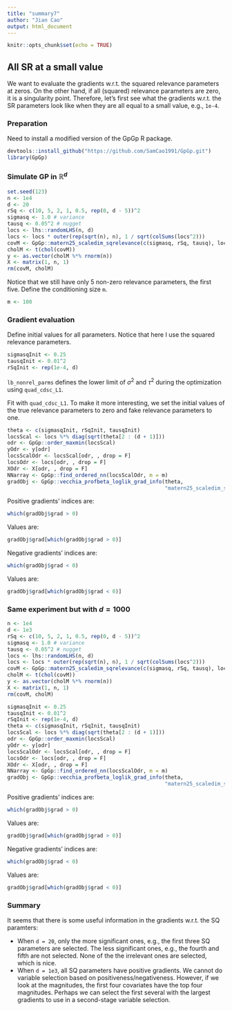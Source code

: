 ```yaml
---
title: "summary7"
author: "Jian Cao"
output: html_document
---
```


```r
knitr::opts_chunk$set(echo = TRUE)
```

## All SR at a small value

We want to evaluate the gradients w.r.t. the squared relevance parameters at zeros. On the other hand, if all (squared) relevance parameters are zero, it is a singularity point. Therefore, let's first see what the gradients w.r.t. the SR parameters look like when they are all equal to a small value, e.g., `1e-4`.

### Preparation
Need to install a modified version of the GpGp R package.
```r
devtools::install_github("https://github.com/SamCao1991/GpGp.git")
library(GpGp)
```

### Simulate GP in $\mathbb{R}^{d}$
```r
set.seed(123)
n <- 1e4
d <- 20
rSq <- c(10, 5, 2, 1, 0.5, rep(0, d - 5))^2
sigmasq <- 1.0 # variance
tausq <- 0.05^2 # nugget
locs <- lhs::randomLHS(n, d)
locs <- locs * outer(rep(sqrt(n), n), 1 / sqrt(colSums(locs^2)))
covM <- GpGp::matern25_scaledim_sqrelevance(c(sigmasq, rSq, tausq), locs)
cholM <- t(chol(covM))
y <- as.vector(cholM %*% rnorm(n))
X <- matrix(1, n, 1)
rm(covM, cholM)
```
Notice that we still have only 5 non-zero relevance parameters, the first five. Define the conditioning size `m`.
```r
m <- 100
```

### Gradient evaluation 
Define initial values for all parameters. Notice that here I use the squared relevance parameters.
```r
sigmasqInit <- 0.25
tausqInit <- 0.01^2
rSqInit <- rep(1e-4, d)
```
`lb_nonrel_parms` defines the lower limit of $\sigma^2$ and $\tau^2$ during the optimization using `quad_cdsc_L1`.

Fit with `quad_cdsc_L1`. To make it more interesting, we set the initial values of the true relevance parameters to zero and fake relevance parameters to one.
```r
theta <- c(sigmasqInit, rSqInit, tausqInit)
locsScal <- locs %*% diag(sqrt(theta[2 : (d + 1)]))
odr <- GpGp::order_maxmin(locsScal)
yOdr <- y[odr]
locsScalOdr <- locsScal[odr, , drop = F]
locsOdr <- locs[odr, , drop = F]
XOdr <- X[odr, , drop = F]
NNarray <- GpGp::find_ordered_nn(locsScalOdr, m = m)
gradObj <- GpGp::vecchia_profbeta_loglik_grad_info(theta, 
                                                   "matern25_scaledim_sqrelevance", yOdr, XOdr, locsOdr, NNarray)
```
Positive gradients' indices are:
```r
which(gradObj$grad > 0)
```
Values are:
```r
gradObj$grad[which(gradObj$grad > 0)]
```
Negative gradients' indices are:
```r
which(gradObj$grad < 0)
```
Values are:
```r
gradObj$grad[which(gradObj$grad < 0)]
```

### Same experiment but with $d = 1000$

```r
n <- 1e4
d <- 1e3
rSq <- c(10, 5, 2, 1, 0.5, rep(0, d - 5))^2
sigmasq <- 1.0 # variance
tausq <- 0.05^2 # nugget
locs <- lhs::randomLHS(n, d)
locs <- locs * outer(rep(sqrt(n), n), 1 / sqrt(colSums(locs^2)))
covM <- GpGp::matern25_scaledim_sqrelevance(c(sigmasq, rSq, tausq), locs)
cholM <- t(chol(covM))
y <- as.vector(cholM %*% rnorm(n))
X <- matrix(1, n, 1)
rm(covM, cholM)

sigmasqInit <- 0.25
tausqInit <- 0.01^2
rSqInit <- rep(1e-4, d)
theta <- c(sigmasqInit, rSqInit, tausqInit)
locsScal <- locs %*% diag(sqrt(theta[2 : (d + 1)]))
odr <- GpGp::order_maxmin(locsScal)
yOdr <- y[odr]
locsScalOdr <- locsScal[odr, , drop = F]
locsOdr <- locs[odr, , drop = F]
XOdr <- X[odr, , drop = F]
NNarray <- GpGp::find_ordered_nn(locsScalOdr, m = m)
gradObj <- GpGp::vecchia_profbeta_loglik_grad_info(theta, 
                                                   "matern25_scaledim_sqrelevance", yOdr, XOdr, locsOdr, NNarray)
```
Positive gradients' indices are:
```r
which(gradObj$grad > 0)
```
Values are:
```r
gradObj$grad[which(gradObj$grad > 0)]
```
Negative gradients' indices are:
```r
which(gradObj$grad < 0)
```
Values are:
```r
gradObj$grad[which(gradObj$grad < 0)]
```

### Summary
It seems that there is some useful information in the gradients w.r.t. the SQ paramters:

* When `d = 20`, only the more significant ones, e.g., the first three SQ parameters are selected. The less significant ones, e.g., the fourth and fifth are not selected. None of the the irrelevant ones are selected, which is nice. 
* When `d = 1e3`, all SQ parameters have positive gradients. We cannot do variable selection based on positiveness/negativeness. However, if we look at the magnitudes, the first four covariates have the top four magnitudes. Perhaps we can select the first several with the largest gradients to use in a second-stage variable selection.






